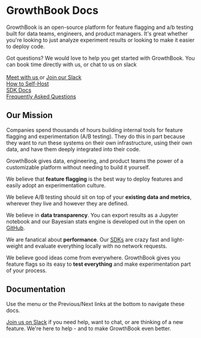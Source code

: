 # GrowthBook Docs

GrowthBook is an open-source platform for feature flagging and a/b testing built for data teams, engineers, and product managers.
It's great whether you're looking to just analyze experiment results or looking to make it easier to deploy code.

<div class="bg-blue-50 py-3 mb-5 px-4 font-semibold text-gray-600 border-l-8 border-blue-200 dark:bg-blue-800 dark:text-gray-50">
  Got questions? We would love to help you get started with GrowthBook. You can
  book time directly with us, or chat to us on slack
  <br />
  <br />
  <a href="https://calendly.com/growthbook" class="mr-2">
    Meet with us
  </a>
  or
  <a
    href="https://join.slack.com/t/growthbookusers/shared_invite/zt-oiq9s1qd-dHHvw4xjpnoRV1QQrq6vUg"
    class="ml-2 mr-2"
  >
    Join our Slack
  </a>
</div>

<div class="grid grid-cols-1 md:grid-cols-3 gap-4">
  <a href="/self-host" class="no-underline" style={{ textDecoration: "none" }}>
    <div class="p-4 rounded-lg text-white bg-gradient-to-b from-blue-400 to-blue-500 no-underline text-center">
      How to Self-Host
    </div>
  </a>
  <a href="/lib" class="no-underline" style={{ textDecoration: "none" }}>
    <div class="p-4 rounded-lg text-white bg-gradient-to-b from-purple-400 to-purple-500 no-underline text-center">
      SDK Docs
    </div>
  </a>
  <a href="/faq" class="no-underline" style={{ textDecoration: "none" }}>
    <div class="p-4 rounded-lg text-white bg-gradient-to-b from-purple-500 to-purple-600 no-underline text-center">
      Frequently Asked Questions
    </div>
  </a>
</div>

## Our Mission

Companies spend thousands of hours building internal tools for feature flagging and experimentation (A/B testing).
They do this in part because they want to run these systems on their own infrastructure, using their own data, and have them deeply integrated into their code.

GrowthBook gives data, engineering, and product teams the power of a customizable platform without needing to build it yourself.

We believe that **feature flagging** is the best way to deploy features and easily adopt an experimentation culture.

We believe A/B testing should sit on top of your **existing data and metrics**, wherever they live and however they are defined.

We believe in **data transparency**. You can export results as a Jupyter notebook and our Bayesian stats engine is developed out in the open on [GitHub](https://github.com/growthbook/growthbook/tree/main/packages/stats).

We are fanatical about **performance**. Our [SDKs](/lib) are crazy fast and light-weight and evaluate everything locally with no network requests.

We believe good ideas come from everywhere. GrowthBook gives you feature flags so its easy to **test everything** and make experimentation part of your process.

## Documentation

Use the menu or the Previous/Next links at the bottom to navigate these docs.

[Join us on Slack](https://join.slack.com/t/growthbookusers/shared_invite/zt-oiq9s1qd-dHHvw4xjpnoRV1QQrq6vUg) if you need help, want to chat, or are thinking of a new feature. We're here to help - and to make GrowthBook even better.
